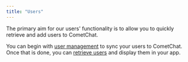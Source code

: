 ```yaml
---
title: "Users"
---
```




The primary aim for our users' functionality is to allow you to quickly retrieve and add users to CometChat.

You can begin with [user management](/sdk/ios/3.0/user-management) to sync your users to CometChat. Once that is done, you can [retrieve users](/sdk/ios/3.0/retrieve-users) and display them in your app.
